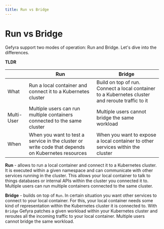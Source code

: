 ```yaml
---
title: Run vs Bridge
---
```


<head>
    <script src="https://cdnjs.cloudflare.com/ajax/libs/svg.js/3.1.2/svg.min.js" integrity="sha512-I+rKw3hArzZIHzrkdELbKqrXfkSvw/h0lW/GgB8FThaBVz2e5ZUlSW8kY8v3q6wq37eybIwyufkEZxe4qSlGcg==" crossorigin="anonymous" referrerpolicy="no-referrer"></script>
</head>
<BrowserOnly>


# Run vs Bridge

Gefyra support two modes of operation: Run and Bridge. Let's dive into the differences.

**TLDR**

| | Run | Bridge |
| --- | --- | --- |
| What | Run a local container and connect it to a Kubernetes cluster | Build on top of run. Connect a local container to a Kubernetes cluster and reroute traffic to it |
| Multi-User | Multiple users can run multiple containers connected to the same cluster | Multiple users cannot bridge the same workload |
| When | When you want to test a service in the cluster or write code that depends on Kubernetes resources | When you want to expose a local container to other services within the cluster |

**Run** -  allows to run a local container and connect it to a Kubernetes cluster. It is executed within a given namespace and can communicate
with other services running in the cluster. This allows your local container to talk to things databases or internal APIs within the cluster
you connected it to. Multiple users can run multiple containers connected to the same cluster. 

<Run width="800"/>

**Bridge** - builds on top of `Run`. In certain situation you want other services to connect to your local container. For this, your local container
needs some kind of representation within the Kubernetes cluster it is connected to. With `Bridge` Gefyra patches a given workload within your 
Kubernetes cluster and reroutes all the incoming traffic to your local container. Multiple users cannot bridge the same workload. 

<Bridge width="800"/>
</BrowserOnly>